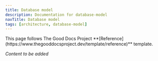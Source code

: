 ```yaml
---
title: Database model
description: Documentation for database-model
navTitle: Database model
tags: [architecture, database-model]
---
```


<Callout type="info" title="Template guide">
  This page follows The Good Docs Project
  **[Reference](https://www.thegooddocsproject.dev/template/reference)**
  template.
</Callout>

_Content to be added_
